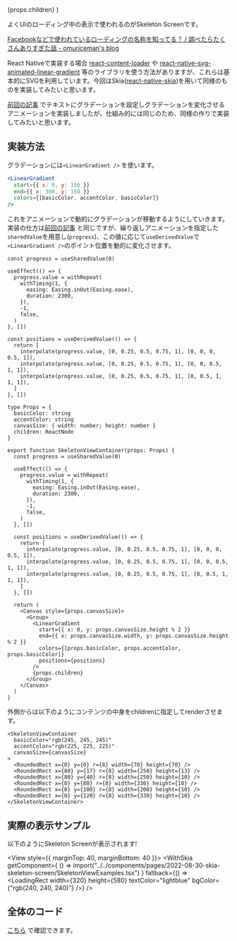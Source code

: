 


  <PostLayout headlines={headlines} meta={meta}>
    {props.children}
  </PostLayout>
)

よくUIのローディング中の表示で使われるのがSkeleton Screenです。

[Facebookなどで使われているローディングの名称を知ってる？ / 調べたらたくさんありすぎた話 - omuriceman's blog](https://omuriceman.hatenablog.com/entry/skeleton-screen)


React Nativeで実装する場合 [react-content-loader](https://github.com/danilowoz/react-content-loader) や [react-native-svg-animated-linear-gradient](https://github.com/FullstackStation/react-native-svg-animated-linear-gradient) 等のライブラリを使う方法がありますが、これらは基本的にSVGを利用しています。今回はSkia([react-native-skia](https://shopify.github.io/react-native-skia/))を用いて同様のものを実装してみたいと思います。


[前回の記事](/posts/2022-08-28-text-gradient) でテキストにグラデーションを設定しグラデーションを変化させるアニメーションを実装しましたが、仕組み的には同じのため、同様の作りで実装してみたいと思います。

## 実装方法

グラデーションには`<LinearGradient />` を使います。
```jsx
<LinearGradient
  start={{ x: 0, y: 150 }}
  end={{ x: 300, y: 150 }}
  colors={[basicColor, accentColor, basicColor]}
/>
```

これをアニメーションで動的にグラデーションが移動するようにしていきます。実装の仕方は[前回の記事](/posts/2022-08-28-text-gradient#%E3%82%A2%E3%83%8B%E3%83%A1%E3%83%BC%E3%82%B7%E3%83%A7%E3%83%B3%E5%8A%B9%E6%9E%9C%E3%82%92%E3%81%A4%E3%81%91%E3%82%8B) と同じですが、繰り返しアニメーションを指定した`sharedValue`を用意し(`progress`)、この値に応じて`useDerivedValue`で`<LinearGradient />`のポイント位置を動的に変化させます。


```tsx
const progress = useSharedValue(0)

useEffect(() => {
  progress.value = withRepeat(
    withTiming(1, {
      easing: Easing.inOut(Easing.ease),
      duration: 2300,
    }),
    -1,
    false,
  )
}, [])

const positions = useDerivedValue(() => {
  return [
    interpolate(progress.value, [0, 0.25, 0.5, 0.75, 1], [0, 0, 0, 0.5, 1]),
    interpolate(progress.value, [0, 0.25, 0.5, 0.75, 1], [0, 0, 0.5, 1, 1]),
    interpolate(progress.value, [0, 0.25, 0.5, 0.75, 1], [0, 0.5, 1, 1, 1]),
  ]
}, [])
```


```tsx
type Props = {
  basicColor: string
  accentColor: string
  canvasSize: { width: number; height: number }
  children: ReactNode
}

export function SkeletonViewContainer(props: Props) {
  const progress = useSharedValue(0)

  useEffect(() => {
    progress.value = withRepeat(
      withTiming(1, {
        easing: Easing.inOut(Easing.ease),
        duration: 2300,
      }),
      -1,
      false,
    )
  }, [])

  const positions = useDerivedValue(() => {
    return [
      interpolate(progress.value, [0, 0.25, 0.5, 0.75, 1], [0, 0, 0, 0.5, 1]),
      interpolate(progress.value, [0, 0.25, 0.5, 0.75, 1], [0, 0, 0.5, 1, 1]),
      interpolate(progress.value, [0, 0.25, 0.5, 0.75, 1], [0, 0.5, 1, 1, 1]),
    ]
  }, [])

  return (
    <Canvas style={props.canvasSize}>
      <Group>
        <LinearGradient
          start={{ x: 0, y: props.canvasSize.height % 2 }}
          end={{ x: props.canvasSize.width, y: props.canvasSize.height % 2 }}
          colors={[props.basicColor, props.accentColor, props.basicColor]}
          positions={positions}
        />
        {props.children}
      </Group>
    </Canvas>
  )
}

```

外側からは以下のようにコンテンツの中身をchildrenに指定してrenderさせます。

```tsx
<SkeletonViewContainer
  basicColor="rgb(245, 245, 245)"
  accentColor="rgb(225, 225, 225)"
  canvasSize={canvasSize}
>
  <RoundedRect x={0} y={0} r={8} width={70} height={70} />
  <RoundedRect x={80} y={17} r={8} width={250} height={13} />
  <RoundedRect x={80} y={40} r={8} width={250} height={10} />
  <RoundedRect x={0} y={80} r={8} width={330} height={10} />
  <RoundedRect x={0} y={100} r={8} width={200} height={10} />
  <RoundedRect x={0} y={120} r={8} width={330} height={10} />
</SkeletonViewContainer>
```


## 実際の表示サンプル

以下のようにSkeleton Screenが表示されます!

<View style={{ marginTop: 40, marginBottom: 40 }}>
  <WithSkia
    getComponent={
      () => import("../../components/pages/2022-08-30-skia-skeleton-screen/SkeletonViewExamples.tsx")
    }
    fallback={() => <LoadingRect width={320} height={580} textColor="lightblue" bgColor={"rgb(240, 240, 240)"} />}
  />
</View>


## 全体のコード

[こちら](https://github.com/gaishimo/omoidasu-tech-blog/tree/main/components/pages/2022-08-30-skia-skeleton-screen) で確認できます。
